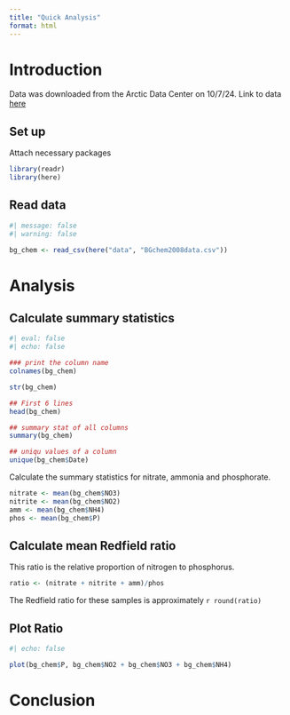 ```yaml
---
title: "Quick Analysis"
format: html
---
```



# Introduction
Data was downloaded from the Arctic Data Center on 10/7/24.
Link to data [here](https://arcticdata.io/catalog/view/doi:10.18739/A25T3FZ8X)

## Set up
Attach necessary packages
```r
library(readr)
library(here)
```

## Read data
```r
#| message: false
#| warning: false

bg_chem <- read_csv(here("data", "BGchem2008data.csv"))
```


# Analysis
## Calculate summary statistics
```r
#| eval: false
#| echo: false

### print the column name
colnames(bg_chem)

str(bg_chem)

## First 6 lines
head(bg_chem)

## summary stat of all columns
summary(bg_chem)

## uniqu values of a column
unique(bg_chem$Date)

```

Calculate the summary statistics for nitrate, ammonia and phosphorate.

```r
nitrate <- mean(bg_chem$NO3)
nitrite <- mean(bg_chem$NO2)
amm <- mean(bg_chem$NH4)
phos <- mean(bg_chem$P)

```


## Calculate mean Redfield ratio
This ratio is the relative proportion of nitrogen to phosphorus.

```r
ratio <- (nitrate + nitrite + amm)/phos
```

The Redfield ratio for these samples is approximately `r round(ratio)`

## Plot Ratio

```r
#| echo: false

plot(bg_chem$P, bg_chem$NO2 + bg_chem$NO3 + bg_chem$NH4)
```


# Conclusion

